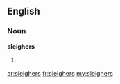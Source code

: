 ==English==

===Noun===
'''sleighers'''

# {{plural of|[[sleigher]]}}

[[ar:sleighers]]
[[fr:sleighers]]
[[my:sleighers]]
